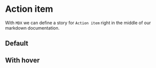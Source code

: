 
<Meta title="Design system|Action item" component={ActionItem} />

# Action item

With `MDX` we can define a story for `Action item` right in the middle of our markdown documentation.

## Default

<Story name="default">
  <ActionItem svg={search} color="#222222" />
</Story>

## With hover

<Story name="with hover">
  <ActionItem svg={search} color="#222222" backgroundColorHover="#666666" />
</Story>

